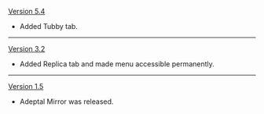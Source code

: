 {{Change History/Header}}
[[Version 5.4]]
* Added Tubby tab.
----
[[Version 3.2]]
* Added Replica tab and made menu accessible permanently.
----
[[Version 1.5]]
* Adeptal Mirror was released.